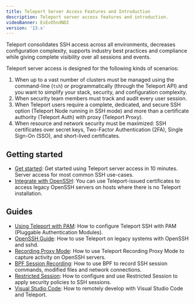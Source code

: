 ```yaml
---
title: Teleport Server Access Features and Introduction
description: Teleport server access features and introduction.
videoBanner: EsEvO5ndNDI
version: '13.x'
---
```


Teleport consolidates SSH access across all environments, decreases
configuration complexity, supports industry best practices and compliance while
giving complete visibility over all sessions and events.

Teleport server access is designed for the following kinds of scenarios:

1. When up to a vast number of clusters must be managed using the command-line (`tsh`) or programmatically (through the Teleport API) and you want to simplify your stack, security, and configuration complexity.
2. When security team members must track and audit every user session.
3. When Teleport users require a complete, dedicated, and secure SSH option (Teleport Node running in SSH mode) and more than a certificate authority (Teleport Auth) with proxy (Teleport Proxy).
4. When resource and network security must be maximized: SSH certificates over secret keys, Two-Factor Authentication (2FA), Single Sign-On (SSO), and short-lived certificates.

## Getting started

- [Get started](/docs/ver/13.x/server-access/getting-started): Get started using Teleport server access
  in 10 minutes. Server access for most common SSH use-cases.
- [Integrate with OpenSSH](/docs/ver/13.x/server-access/guides/openssh): You can use Teleport-issued
  certificates to access legacy OpenSSH servers on hosts where there is no
  Teleport installation.

## Guides

- [Using Teleport with PAM](/docs/ver/13.x/server-access/guides/ssh-pam): How to configure Teleport SSH with PAM (Pluggable Authentication Modules).
- [OpenSSH Guide](/docs/ver/13.x/server-access/guides/openssh): How to use Teleport on legacy systems with OpenSSH and sshd.
- [Recording Proxy Mode](/docs/ver/13.x/server-access/guides/recording-proxy-mode): How to use Teleport Recording Proxy Mode to capture activity on OpenSSH servers.
- [BPF Session Recording](/docs/ver/13.x/server-access/guides/bpf-session-recording): How to use BPF to record SSH session commands, modified files and network connections.
- [Restricted Session](/docs/ver/13.x/server-access/guides/restricted-session): How to configure and use Restricted Session to apply security policies to SSH sessions.
- [Visual Studio Code](/docs/ver/13.x/server-access/guides/vscode): How to remotely develop with Visual Studio Code and Teleport.
